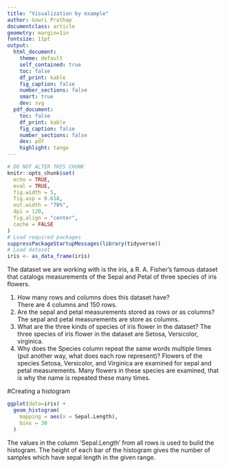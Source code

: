 ```yaml
---
title: "Visualization by example"
author: Gowri Prathap
documentclass: article
geometry: margin=1in
fontsize: 11pt
output:
  html_document:
    theme: default
    self_contained: true
    toc: false
    df_print: kable
    fig_caption: false
    number_sections: false
    smart: true
    dev: svg
  pdf_document:
    toc: false
    df_print: kable
    fig_caption: false
    number_sections: false
    dev: pdf
    highlight: tango
---
```


```r
# DO NOT ALTER THIS CHUNK
knitr::opts_chunk$set(
  echo = TRUE,
  eval = TRUE,
  fig.width = 5,
  fig.asp = 0.618,
  out.width = "70%",
  dpi = 120,
  fig.align = "center",
  cache = FALSE
)
# Load required packages
suppressPackageStartupMessages(library(tidyverse))
# Load dataset
iris <- as_data_frame(iris)
```

The dataset we are working with is the iris, a R. A. Fisher’s famous dataset that catalogs measurements of the Sepal and Petal of three species of iris flowers.

1. How many rows and columns does this dataset have?	
   There are 4 columns and 150 rows.
2. Are the sepal and petal measurements stored as rows or as columns?
   The sepal and petal measurements are store as columns.
3. What are the three kinds of species of iris flower in the dataset?
   The three species of iris flower in the dataset are Setosa, Versicolor,       virginica.
4. Why does the Species column repeat the same words multiple times (put another way, what does each row represent)?
   Flowers of the species Setosa, Versicolor, and Virginica are examined for     sepal and petal measurements. Many flowers in these species are examined,     that is why the name is repeated these many times.
   
#Creating a histogram

```r
ggplot(data=iris) +
  geom_histogram(
    mapping = aes(x = Sepal.Length),
    bins = 30
  )
```

The values in the column 'Sepal.Length' from all rows is used to build the histogram. The height of each bar of the histogram gives the number of samples which have sepal length in the given range.

